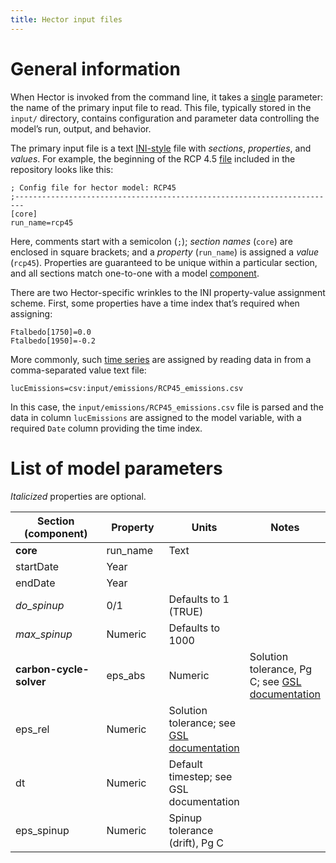 ```yaml
---
title: Hector input files
---
```


# General information

When Hector is invoked from the command line, it takes a [single](https://github.com/JGCRI/hector/issues/69) parameter: the name of the primary input file to read. This file, typically stored in the `input/` directory, contains configuration and parameter data controlling the model's run, output, and behavior.

The primary input file is a text [INI-style](http://en.wikipedia.org/wiki/INI_file) file with *sections*, *properties*, and *values*. For example, the beginning of the RCP 4.5 [file](https://github.com/JGCRI/hector/blob/master/input/hector_rcp45.ini) included in the repository looks like this:

```
; Config file for hector model: RCP45
;------------------------------------------------------------------------
[core]
run_name=rcp45
```

Here, comments start with a semicolon (`;`); *section names* (`core`) are enclosed in square brackets; and a *property* (`run_name`) is assigned a *value* (`rcp45`). Properties are guaranteed to be unique within a particular section, and all sections match one-to-one with a model [component](ComponentAPI.html).

There are two Hector-specific wrinkles to the INI property-value assignment scheme. First, some properties have a time index that's required when assigning:

```
Ftalbedo[1750]=0.0
Ftalbedo[1950]=-0.2
```

More commonly, such [time series](TimeSeries.html) are assigned by reading data in from a comma-separated value text file:

```
lucEmissions=csv:input/emissions/RCP45_emissions.csv 
```

In this case, the `input/emissions/RCP45_emissions.csv` file is parsed and the data in column `lucEmissions` are assigned to the model variable, with a required `Date` column providing the time index.

# List of model parameters

*Italicized* properties are optional.

Section (component)     | Property     | Units   | Notes
------------------------|--------------|---------|-----------
**core**                | run_name     | Text    | 
                        | startDate    | Year    |
                        | endDate      | Year    |
                        | *do_spinup*  | 0/1     | Defaults to 1 (TRUE)
                        | *max_spinup* | Numeric | Defaults to 1000
**carbon-cycle-solver** | eps_abs      | Numeric | Solution tolerance, Pg C; see [GSL documentation](https://www.gnu.org/software/gsl/manual/html_node/Ordinary-Differential-Equations.html#Ordinary-Differential-Equations)
                        | eps_rel      | Numeric | Solution tolerance; see [GSL documentation](https://www.gnu.org/software/gsl/manual/html_node/Ordinary-Differential-Equations.html#Ordinary-Differential-Equations)
                        | dt           | Numeric | Default timestep; see GSL documentation
                        | eps_spinup   | Numeric | Spinup tolerance (drift), Pg C
